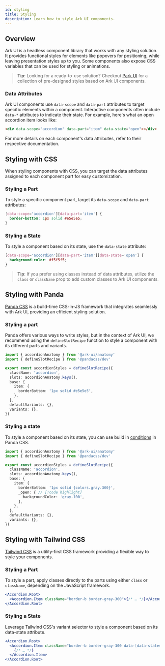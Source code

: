 ```yaml
---
id: styling
title: Styling
description: Learn how to style Ark UI components.
---
```


## Overview

Ark UI is a headless component library that works with any styling solution. It provides functional styles for elements like popovers for positioning, while leaving presentation styles up to you. Some components also expose CSS variables that can be used for styling or animations.

> **Tip:** Looking for a ready-to-use solution? Checkout [Park UI](https://park-ui.com) for a collection of pre-designed styles based on Ark UI components.


### Data Attributes

Ark UI components use `data-scope` and `data-part` attributes to target specific elements within a component. Interactive components often include `data-*` attributes to indicate their state. For example, here's what an open accordion item looks like:

```html
<div data-scope="accordion" data-part="item" data-state="open"></div>
```

For more details on each component's data attributes, refer to their respective documentation.

## Styling with CSS

When styling components with CSS, you can target the data attributes assigned to each component part for easy customization.

### Styling a Part

To style a specific component part, target its `data-scope` and `data-part` attributes:

```css
[data-scope='accordion'][data-part='item'] {
  border-bottom: 1px solid #e5e5e5;
}
```

### Styling a State

To style a component based on its state, use the `data-state` attribute:

```css
[data-scope='accordion'][data-part='item'][data-state='open'] {
  background-color: #f5f5f5;
}
```

> **Tip:** If you prefer using classes instead of data attributes, utilize the `class` or `className` prop to add custom classes to Ark UI components.

## Styling with Panda

[Panda CSS](https://panda-css.com) is a build-time CSS-in-JS framework that integrates seamlessly with Ark UI, providing an efficient styling solution.

### Styling a part

Panda offers various ways to write styles, but in the context of Ark UI, we recommend using the `defineSlotRecipe` function to style a component with its different parts and variants.

```ts
import { accordionAnatomy } from '@ark-ui/anatomy'
import { defineSlotRecipe } from '@pandacss/dev'

export const accordionStyles = defineSlotRecipe({
  className: 'accordion',
  slots: accordionAnatomy.keys(),
  base: {
    item: {
      borderBottom: '1px solid #e5e5e5',
    },
  },
  defaultVariants: {},
  variants: {},
})
```

### Styling a state

To style a component based on its state, you can use build in [conditions](https://panda-css.com/docs/customization/conditions) in Panda CSS.

```ts
import { accordionAnatomy } from '@ark-ui/anatomy'
import { defineSlotRecipe } from '@pandacss/dev'

export const accordionStyles = defineSlotRecipe({
  className: 'accordion',
  slots: accordionAnatomy.keys(),
  base: {
    item: {
      borderBottom: '1px solid {colors.gray.300}',
      _open: { // [!code highlight]
        backgroundColor: 'gray.100',
      },
    },
  },
  defaultVariants: {},
  variants: {},
})
```

## Styling with Tailwind CSS

[Tailwind CSS](https://tailwindcss.com/) is a utility-first CSS framework providing a flexible way to style your components.

### Styling a Part

To style a part, apply classes directly to the parts using either `class` or `className`, depending on the JavaScript framework.

```jsx
<Accordion.Root>
  <Accordion.Item className="border-b border-gray-300">{/* … */}</Accordion.Item>
</Accordion.Root>
```

### Styling a State

Leverage Tailwind CSS's variant selector to style a component based on its data-state attribute.

```jsx
<Accordion.Root>
  <Accordion.Item className="border-b border-gray-300 data-[data-state=open]:bg-gray-100">
    {/* … */}
  </Accordion.Item>
</Accordion.Root>
```
